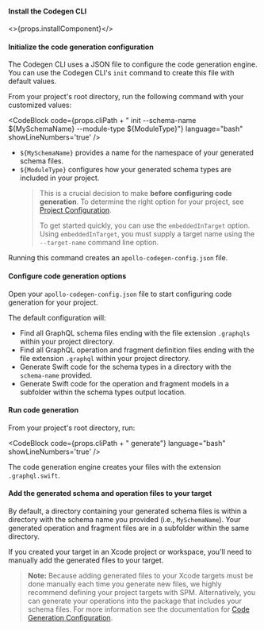 
<ExpansionPanelList>

<ExpansionPanelListItem>

#### Install the Codegen CLI

<>{props.installComponent}</>

</ExpansionPanelListItem>

<ExpansionPanelListItem>

#### Initialize the code generation configuration

The Codegen CLI uses a JSON file to configure the code generation engine. You can use the Codegen CLI's `init` command to create this file with default values.

From your project's root directory, run the following command with your customized values:

<CodeBlock
  code={props.cliPath + " init --schema-name ${MySchemaName} --module-type ${ModuleType}"}
  language="bash"
  showLineNumbers='true'
/>

- `${MySchemaName}` provides a name for the namespace of your generated schema files.
- `${ModuleType}` configures how your generated schema types are included in your project.
  > This is a crucial decision to make **before configuring code generation**. To determine the right option for your project, see [Project Configuration](/ios/project-configuration/intro).
  >
  > To get started quickly, you can use the `embeddedInTarget` option.
  > Using `embeddedInTarget`, you must supply a target name using the `--target-name` command line option.

Running this command creates an `apollo-codegen-config.json` file.

</ExpansionPanelListItem>
<ExpansionPanelListItem>

#### Configure code generation options

Open your `apollo-codegen-config.json` file to start configuring code generation for your project.

The default configuration will:

- Find all GraphQL schema files ending with the file extension `.graphqls` within your project directory.
- Find all GraphQL operation and fragment definition files ending with the file extension `.graphql` within your project directory.
- Generate Swift code for the schema types in a directory with the `schema-name` provided.
- Generate Swift code for the operation and fragment models in a subfolder within the schema types output location.

</ExpansionPanelListItem>
<ExpansionPanelListItem>

#### Run code generation

From your project's root directory, run:

<CodeBlock
  code={props.cliPath + " generate"}
  language="bash"
  showLineNumbers='true'
/>

The code generation engine creates your files with the extension `.graphql.swift`.

</ExpansionPanelListItem>
<ExpansionPanelListItem>

#### Add the generated schema and operation files to your target

By default, a directory containing your generated schema files is within a directory with the schema name you provided (i.e., `MySchemaName`). Your generated operation and fragment files are in a subfolder within the same directory.

If you created your target in an Xcode project or workspace, you'll need to manually add the generated files to your target.

> **Note:** Because adding generated files to your Xcode targets must be done manually each time you generate new files, we highly recommend defining your project targets with SPM. Alternatively, you can generate your operations into the package that includes your schema files. For more information see the documentation for [Code Generation Configuration](/ios/code-generation/codegen-configuration).

</ExpansionPanelListItem>
</ExpansionPanelList>
